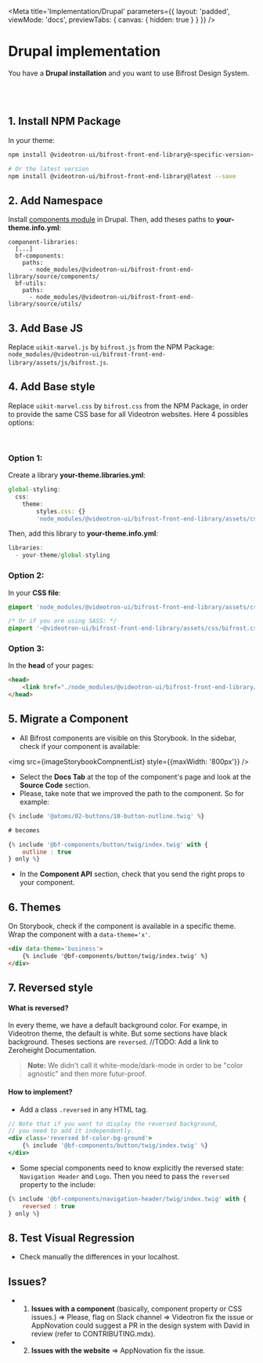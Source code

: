
<Meta
    title='Implementation/Drupal'
    parameters={{ 
        layout: 'padded', 
        viewMode: 'docs',
        previewTabs: { canvas: { hidden: true } }
    }}
/>

# Drupal implementation
You have a **Drupal installation** and you want to use Bifrost Design System.

<br/><br/>

## 1. Install NPM Package
In your theme:

```bash
npm install @videotron-ui/bifrost-front-end-library@<specific-version> --save

# Or the latest version
npm install @videotron-ui/bifrost-front-end-library@latest --save
```


## 2. Add Namespace
Install [components module](https://www.drupal.org/project/components) in Drupal.
Then, add theses paths to **your-theme.info.yml**:
```
component-libraries:
  [...]
  bf-components:
    paths:
      - node_modules/@videotron-ui/bifrost-front-end-library/source/components/
  bf-utils:
    paths:
      - node_modules/@videotron-ui/bifrost-front-end-library/source/utils/
```

## 3. Add Base JS

Replace `uikit-marvel.js` by `bifrost.js` from the NPM Package:
`node_modules/@videotron-ui/bifrost-front-end-library/assets/js/bifrost.js`.



## 4. Add Base style

Replace `uikit-marvel.css` by `bifrost.css` from the NPM Package, in order to provide the same CSS base for all Videotron websites.
Here 4 possibles options:

<br/>

### Option 1:
Create a library **your-theme.libraries.yml**:
```js
global-styling:
  css:
    theme:
        styles.css: {}
        'node_modules/@videotron-ui/bifrost-front-end-library/assets/css/bifrost.css': {}
```

Then, add this library to **your-theme.info.yml**:
```js
libraries:
  - your-theme/global-styling
```

### Option 2:
In your **CSS file**:
```css
@import 'node_modules/@videotron-ui/bifrost-front-end-library/assets/css/bifrost.css';

/* Or if you are using SASS: */
@import '~@videotron-ui/bifrost-front-end-library/assets/css/bifrost.css';
```

### Option 3:
In the **head** of your pages:
```html
<head>
    <link href="./node_modules/@videotron-ui/bifrost-front-end-library/assets/css/bifrost.css" rel='stylesheet' />
</head>
```

## 5. Migrate a Component
- All Bifrost components are visible on this Storybook. In the sidebar, check if your component is available:

<img src={imageStorybookCompnentList} style={{maxWidth: '800px'}} />

- Select the **Docs Tab** at the top of the component's page and look at the **Source Code** section.
- Please, take note that we improved the path to the component. So for example:
```jsx
{% include '@atoms/02-buttons/10-button-outline.twig' %}

# becomes

{% include '@bf-components/button/twig/index.twig' with {
    outline : true
} only %}
```
- In the **Component API** section, check that you send the right props to your component.


## 6. Themes
On Storybook, check if the component is available in a specific theme.
Wrap the component with a `data-theme='x'`.
```html
<div data-theme='business'>
    {% include '@bf-components/button/twig/index.twig' %}
</div>
```


## 7. Reversed style

#### What is reversed?
In every theme, we have a default background color. For exampe, in Videotron theme, the default is white. But some sections have black background. Theses sections are `reversed`.
//TODO: Add a link to Zeroheight Documentation.

> **Note:** We didn't call it white-mode/dark-mode in order to be "color agnostic" and then more futur-proof.

#### How to implement?
- Add a class `.reversed` in any HTML tag.
```jsx
// Note that if you want to display the reversed background, 
// you need to add it independently.
<div class='reversed bf-color-bg-ground'>
    {% include '@bf-components/button/twig/index.twig' %}
</div>
```

- Some special components need to know explicitly the reversed state: `Navigation Header` and `Logo`.
Then you need to pass the `reversed` property to the include:
```jsx
{% include '@bf-components/navigation-header/twig/index.twig' with {
    reversed : true
} only %}
```


## 8. Test Visual Regression
- Check manually the differences in your localhost.


## Issues?
- 1. **Issues with a component** (basically, component property or CSS issues.) 
=> Please, flag on Slack channel => Videotron fix the issue or AppNovation could suggest a PR in the design system with David in review (refer to CONTRIBUTING.mdx).
- 2. **Issues with the website** => AppNovation fix the issue.
